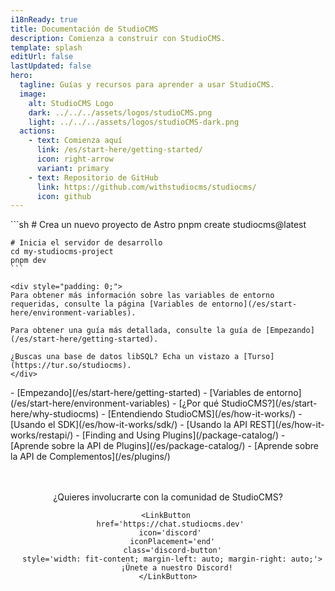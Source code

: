 ```yaml
---
i18nReady: true
title: Documentación de StudioCMS
description: Comienza a construir con StudioCMS.
template: splash
editUrl: false
lastUpdated: false
hero:
  tagline: Guías y recursos para aprender a usar StudioCMS.
  image:
    alt: StudioCMS Logo
    dark: ../../../assets/logos/studioCMS.png
    light: ../../../assets/logos/studioCMS-dark.png
  actions:
    - text: Comienza aquí
      link: /es/start-here/getting-started/
      icon: right-arrow
      variant: primary
    - text: Repositorio de GitHub
      link: https://github.com/withstudiocms/studiocms/
      icon: github
---
```



<Card title="Bienvenido a StudioCMS" icon='seti:video'>
  <Youtube id="Ukh3Zb9VjIM"/>
</Card>

<CardGrid>

  <SplitCard title="Inicio rápido" icon="rocket">
    ```sh
    # Crea un nuevo proyecto de Astro
    pnpm create studiocms@latest

    # Inicia el servidor de desarrollo
    cd my-studiocms-project
    pnpm dev
    ```
    
    <div style="padding: 0;">
    Para obtener más información sobre las variables de entorno requeridas, consulte la página [Variables de entorno](/es/start-here/environment-variables).

    Para obtener una guía más detallada, consulte la guía de [Empezando](/es/start-here/getting-started).
    
    ¿Buscas una base de datos libSQL? Echa un vistazo a [Turso](https://tur.so/studiocms).
    </div>
     
  </SplitCard>

  <ListCard title="Aprende sobre StudioCMS" icon="information">
    - [Empezando](/es/start-here/getting-started)
    - [Variables de entorno](/es/start-here/environment-variables)
    - [¿Por qué StudioCMS?](/es/start-here/why-studiocms)
    - [Entendiendo StudioCMS](/es/how-it-works/)
  </ListCard>

  <ListCard title="Customizing StudioCMS" icon="puzzle">
    - [Usando el SDK](/es/how-it-works/sdk/)
    - [Usando la API REST](/es/how-it-works/restapi/)
    - [Finding and Using Plugins](/package-catalog/)
    - [Aprende sobre la API de Plugins](/es/package-catalog/)
    - [Aprende sobre la API de Complementos](/es/plugins/)
  </ListCard>

</CardGrid>

<Center>
  <div style="display: flex; flex-direction: column; margin-top: 3rem;">
    ¿Quieres involucrarte con la comunidad de StudioCMS?

    <LinkButton 
      href='https://chat.studiocms.dev' 
      icon='discord' 
      iconPlacement='end'
      class='discord-button'
      style='width: fit-content; margin-left: auto; margin-right: auto;'>
        ¡Únete a nuestro Discord!
    </LinkButton>
  </div>
</Center>